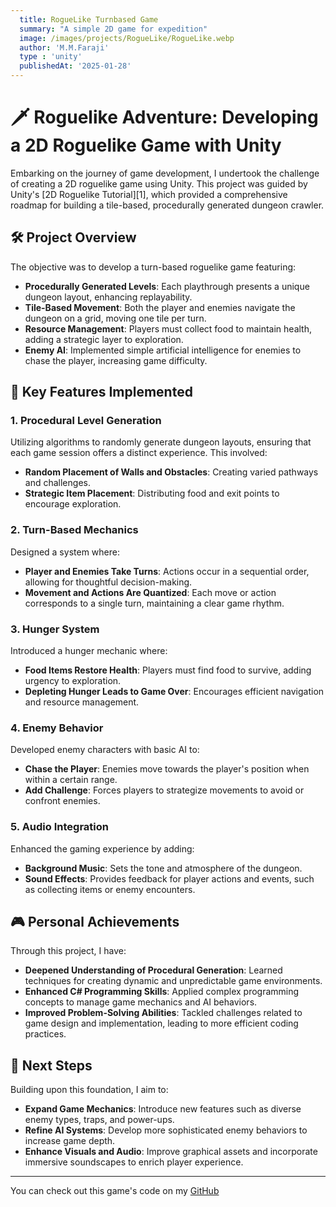 ```yaml
---
  title: RogueLike Turnbased Game
  summary: "A simple 2D game for expedition"
  image: /images/projects/RogueLike/RogueLike.webp
  author: 'M.M.Faraji'
  type : 'unity'
  publishedAt: '2025-01-28'
---
```


# 🗡️ Roguelike Adventure: Developing a 2D Roguelike Game with Unity

Embarking on the journey of game development, I undertook the challenge of
creating a 2D roguelike game using Unity. This project was guided by Unity's [2D
Roguelike Tutorial][1], which provided a comprehensive roadmap for building a
tile-based, procedurally generated dungeon crawler.

## 🛠️ Project Overview

The objective was to develop a turn-based roguelike game featuring:

- **Procedurally Generated Levels**: Each playthrough presents a unique dungeon
  layout, enhancing replayability.
- **Tile-Based Movement**: Both the player and enemies navigate the dungeon on a
  grid, moving one tile per turn.
- **Resource Management**: Players must collect food to maintain health, adding
  a strategic layer to exploration.
- **Enemy AI**: Implemented simple artificial intelligence for enemies to chase
  the player, increasing game difficulty.

## 🧩 Key Features Implemented

### 1. Procedural Level Generation

Utilizing algorithms to randomly generate dungeon layouts, ensuring that each
game session offers a distinct experience. This involved:

- **Random Placement of Walls and Obstacles**: Creating varied pathways and
  challenges.
- **Strategic Item Placement**: Distributing food and exit points to encourage
  exploration.

### 2. Turn-Based Mechanics

Designed a system where:

- **Player and Enemies Take Turns**: Actions occur in a sequential order,
  allowing for thoughtful decision-making.
- **Movement and Actions Are Quantized**: Each move or action corresponds to a
  single turn, maintaining a clear game rhythm.

### 3. Hunger System

Introduced a hunger mechanic where:

- **Food Items Restore Health**: Players must find food to survive, adding
  urgency to exploration.
- **Depleting Hunger Leads to Game Over**: Encourages efficient navigation and
  resource management.

### 4. Enemy Behavior

Developed enemy characters with basic AI to:

- **Chase the Player**: Enemies move towards the player's position when within a
  certain range.
- **Add Challenge**: Forces players to strategize movements to avoid or confront
  enemies.

### 5. Audio Integration

Enhanced the gaming experience by adding:

- **Background Music**: Sets the tone and atmosphere of the dungeon.
- **Sound Effects**: Provides feedback for player actions and events, such as
  collecting items or enemy encounters.

## 🎮 Personal Achievements

Through this project, I have:

- **Deepened Understanding of Procedural Generation**: Learned techniques for
  creating dynamic and unpredictable game environments.
- **Enhanced C# Programming Skills**: Applied complex programming concepts to
  manage game mechanics and AI behaviors.
- **Improved Problem-Solving Abilities**: Tackled challenges related to game
  design and implementation, leading to more efficient coding practices.

## 🚀 Next Steps

Building upon this foundation, I aim to:

- **Expand Game Mechanics**: Introduce new features such as diverse enemy types,
  traps, and power-ups.
- **Refine AI Systems**: Develop more sophisticated enemy behaviors to increase
  game depth.
- **Enhance Visuals and Audio**: Improve graphical assets and incorporate
  immersive soundscapes to enrich player experience.

---

You can check out this game's code on my [GitHub](https://github.com/aradfr)
